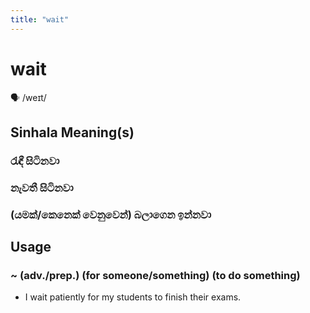 ```yaml
---
title: "wait"
---
```


# wait

🗣️ /weɪt/

## Sinhala Meaning(s)

### රැඳී සිටිනවා
### නැවතී සිටිනවා
### (යමක්/කෙනෙක් වෙනුවෙන්) බලාගෙන ඉන්නවා

## Usage

### ~ (adv./prep.) (for someone/something) (to do something)

- I wait patiently for my students to finish their exams.

